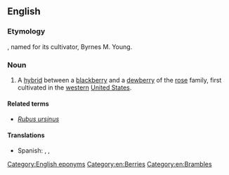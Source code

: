==English==

===Etymology===
{{compound|en|Young|berry}}, named for its cultivator, Byrnes M. Young.

===Noun===
{{wikipedia}}
{{en-noun}}

# A [[hybrid]] between a [[blackberry]] and a [[dewberry]] of the [[rose]] family, first cultivated in the [[western]] [[United States]].

====Related terms====
* ''[[Rubus ursinus]]''

====Translations====
{{trans-top|hybrid of berry plants}}
* Spanish: {{t|es|youngberry|f}}, {{t|es|yongberi|f}}, {{t|es|zarza de Young|f}}
{{trans-mid}}
{{trans-bottom}}

[[Category:English eponyms]]
[[Category:en:Berries]]
[[Category:en:Brambles]]
